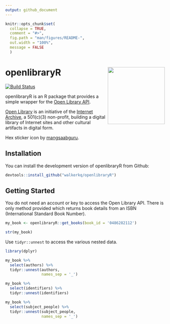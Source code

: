 ```yaml
---
output: github_document
---
```



```r

knitr::opts_chunk$set(
  collapse = TRUE, 
  comment = "#>",
  fig.path = "man/figures/README-", 
  out.width = "100%",
  message = FALSE
  )

```

# openlibraryR <img src = "man/figures/openlibraryR_sm.png" width = "180px" align = "right" />

[![Build Status](https://travis-ci.com/walkerkq/openlibraryR.svg?branch=main)](https://travis-ci.com/walkerkq/openlibraryR)

openlibraryR is an R package that provides a simple wrapper for the [Open Library API](https://openlibrary.org/dev/docs/api/books).

[Open Library](https://openlibrary.org) is an initiative of the [Internet Archive](https:://archive.org), a 501(c)(3) non-profit, building a digital library of Internet sites and other cultural artifacts in digital form. 

Hex sticker icon by [mangsaabguru](https://www.flaticon.com/authors/mangsaabguru).

## Installation  

You can install the development version of openlibraryR from Github:  

```r
devtools::install_github("walkerkq/openlibraryR")
```

## Getting Started  

You do not need an account or key to access the Open Library API. There is only method provided which returns book details from an ISBN (International Standard Book Number).   

```r
my_book <- openlibraryR::get_books(book_id = '0486282112')

str(my_book)
```

Use `tidyr::unnest` to access the various nested data.  

```r
library(dplyr)

my_book %>% 
  select(authors) %>% 
  tidyr::unnest(authors, 
                names_sep = '_')

my_book %>% 
  select(identifiers) %>% 
  tidyr::unnest(identifiers)

my_book %>% 
  select(subject_people) %>% 
  tidyr::unnest(subject_people, 
                names_sep = '_')

```



